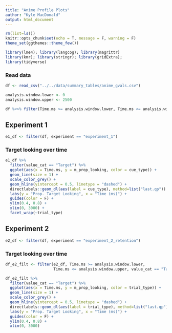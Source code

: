 ```yaml
---
title: "Anime Profile Plots"
author: "Kyle MacDonald"
output: html_document
---
```


```r
rm(list=ls())
knitr::opts_chunk$set(echo = T, message = F, warning = F)
theme_set(ggthemes::theme_few())
```

```r
library(lme4); library(langcog); library(magrittr)
library(kmr); library(stringr); library(gridExtra); 
library(tidyverse)
```

### Read data

```r
df <- read_csv("../../data/summary_tables/anime_gvals.csv")
```

```r
analysis.window.lower <- 0
analysis.window.upper <- 2500
```

```r
df %<>% filter(Time.ms >= analysis.window.lower, Time.ms <= analysis.window.upper)
```

## Experiment 1

```r
e1_df <- filter(df, experiment == "experiment_1")
```

### Target looking over time

```r
e1_df %>% 
  filter(value_cat == "Target") %>% 
  ggplot(aes(x = Time.ms, y = m_prop_looking, color = cue_type)) +
  geom_line(size = 1) +
  scale_color_grey() +
  geom_hline(yintercept = 0.5, linetype = "dashed") +
  directlabels::geom_dl(aes(label = cue_type), method=list("last.qp")) +
  labs(y = "Prop. Target Looking", x = "Time (ms)") +
  guides(color = F) + 
  ylim(0.4, 0.8) +
  xlim(0, 3000) +
  facet_wrap(~trial_type)
```

## Experiment 2

```r
e2_df <- filter(df, experiment == "experiment_2_retention")
```

### Target looking over time

```r
df_e2_filt <- filter(e2_df, Time.ms >= analysis.window.lower, 
                     Time.ms <= analysis.window.upper, value_cat == "Target")

df_e2_filt %>% 
  filter(value_cat == "Target") %>% 
  ggplot(aes(x = Time.ms, y = m_prop_looking, color = trial_type)) +
  geom_line(size = 1) +
  scale_color_grey() +
  geom_hline(yintercept = 0.5, linetype = "dashed") +
  directlabels::geom_dl(aes(label = trial_type), method=list("last.qp")) +
  labs(y = "Prop. Target Looking", x = "Time (ms)") +
  guides(color = F) + 
  ylim(0.4, 0.8) +
  xlim(0, 3000) 
```

